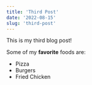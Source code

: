 ```yaml
---
title: 'Third Post'
date: '2022-08-15'
slug: 'third-post'
---
```


This is my third blog post!

Some of my **favorite** foods are:

-   Pizza
-   Burgers
-   Fried Chicken
